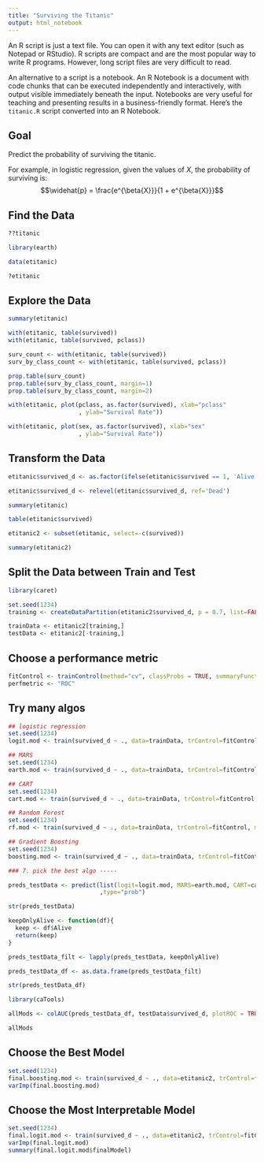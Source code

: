 ---
title: "Surviving the Titanic"
output: html_notebook
---

An R script is just a text file. You can open it with any text editor (such as Notepad or RStudio). R scripts are compact and are the most popular way to write R programs. However, long script files are very difficult to read.

An alternative to a script is a notebook. An R Notebook is a document with code chunks that can be executed independently and interactively, with output visible immediately beneath the input. Notebooks are very useful for teaching and presenting results in a business-friendly format. Here's the `titanic.R` script converted into an R Notebook.


## Goal

Predict the probability of surviving the titanic.

For example, in logistic regression, given the values of $X$, the probability of surviving is:$$\widehat{p} = \frac{e^{\beta{X}}}{1 + e^{\beta{X}}}$$

## Find the Data

```{r}
??titanic

library(earth)

data(etitanic)

?etitanic
```

## Explore the Data

```{r}
summary(etitanic)

with(etitanic, table(survived))
with(etitanic, table(survived, pclass))

surv_count <- with(etitanic, table(survived))
surv_by_class_count <- with(etitanic, table(survived, pclass))

prop.table(surv_count)
prop.table(surv_by_class_count, margin=1)
prop.table(surv_by_class_count, margin=2)

with(etitanic, plot(pclass, as.factor(survived), xlab="pclass"
                    , ylab="Survival Rate"))

with(etitanic, plot(sex, as.factor(survived), xlab="sex"
                    , ylab="Survival Rate"))
```

## Transform the Data

```{r}
etitanic$survived_d <- as.factor(ifelse(etitanic$survived == 1, 'Alive', 'Dead'))

etitanic$survived_d <- relevel(etitanic$survived_d, ref='Dead')

summary(etitanic)

table(etitanic$survived)

etitanic2 <- subset(etitanic, select=-c(survived))

summary(etitanic2)
```

## Split the Data between Train and Test

```{r}
library(caret)

set.seed(1234)
training <- createDataPartition(etitanic2$survived_d, p = 0.7, list=FALSE)

trainData <- etitanic2[training,]
testData <- etitanic2[-training,]
```

## Choose a performance metric

```{r}
fitControl <- trainControl(method="cv", classProbs = TRUE, summaryFunction = twoClassSummary)
perfmetric <- "ROC"
```

## Try many algos 

```{r}
## logistic regression
set.seed(1234)
logit.mod <- train(survived_d ~ ., data=trainData, trControl=fitControl, method="glm", metric=perfmetric)

## MARS
set.seed(1234)
earth.mod <- train(survived_d ~ ., data=trainData, trControl=fitControl, method="earth", metric=perfmetric)

## CART
set.seed(1234)
cart.mod <- train(survived_d ~ ., data=trainData, trControl=fitControl, method="rpart", metric=perfmetric)

## Random Forest
set.seed(1234)
rf.mod <- train(survived_d ~ ., data=trainData, trControl=fitControl, method="rf", metric=perfmetric)

## Gradient Boosting
set.seed(1234)
boosting.mod <- train(survived_d ~ ., data=trainData, trControl=fitControl, method="xgbTree", metric=perfmetric)

### 7. pick the best algo -----

preds_testData <- predict(list(logit=logit.mod, MARS=earth.mod, CART=cart.mod, RF=rf.mod, Boosting=boosting.mod), newdata=testData
                          ,type="prob")

str(preds_testData)

keepOnlyAlive <- function(df){
  keep <- df$Alive
  return(keep)
}

preds_testData_filt <- lapply(preds_testData, keepOnlyAlive)

preds_testData_df <- as.data.frame(preds_testData_filt)

str(preds_testData_df)

library(caTools)

allMods <- colAUC(preds_testData_df, testData$survived_d, plotROC = TRUE)

allMods
```

## Choose the Best Model

```{r}
set.seed(1234)
final.boosting.mod <- train(survived_d ~ ., data=etitanic2, trControl=fitControl, method="xgbTree", metric=perfmetric)
varImp(final.boosting.mod)
```

## Choose the Most Interpretable Model

```{r}
set.seed(1234)
final.logit.mod <- train(survived_d ~ ., data=etitanic2, trControl=fitControl, method="glm", metric=perfmetric)
varImp(final.logit.mod)
summary(final.logit.mod$finalModel)
```